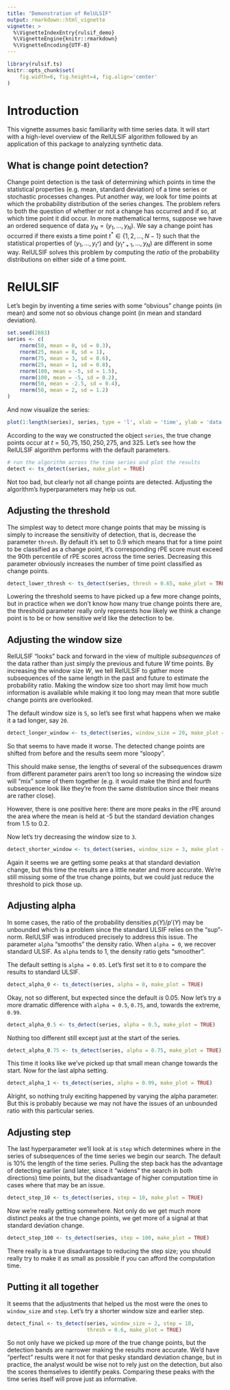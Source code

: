 ```yaml
---
title: "Demonstration of RelULSIF"
output: rmarkdown::html_vignette
vignette: >
  %\VignetteIndexEntry{rulsif_demo}
  %\VignetteEngine{knitr::rmarkdown}
  %\VignetteEncoding{UTF-8}
---
```


```r
library(rulsif.ts)
knitr::opts_chunk$set(
    fig.width=6, fig.height=4, fig.align='center'
)
```

# Introduction

This vignette assumes basic familiarity with time series data. It will start 
with a high-level overview of the RelULSIF algorithm 
followed by an application of this package to analyzing synthetic data.

## What is change point detection?
Change point detection is the task of determining which points in time the 
statistical properties (e.g. mean, standard deviation) of a time series or
stochastic processes changes. Put another way, we look for time points at which
the probability distribution of the series changes. The problem refers to both
the question of whether or not a change has occurred and if so, at which time point
it did occur. In more mathematical terms, suppose we have an ordered sequence of data 
$y_{N} = (y_1, \ldots, y_N)$. We say a change point has occurred if there exists a
time point $t^* \in \{1, 2, \ldots, N - 1\}$ such that the statistical properties
of $(y_1, \ldots, y_{t^*})$ and $(y_{t^*+1}, \ldots, y_N)$ are different in some way.
RelULSIF solves this problem by computing the *ratio* of the 
probability distributions on either side of a time point.

# RelULSIF

Let's begin by inventing a time series with some "obvious" change points (in mean)
and some not so obvious change point (in mean and standard deviation).

```r
set.seed(2883)
series <- c(
    rnorm(50, mean = 0, sd = 0.3),
    rnorm(25, mean = 8, sd = 1),
    rnorm(75, mean = 3, sd = 0.6),
    rnorm(25, mean = 1, sd = 0.8),
    rnorm(100, mean = -5, sd = 1.5),
    rnorm(100, mean = -5, sd = 0.2),
    rnorm(50, mean = -2.5, sd = 0.4),
    rnorm(50, mean = 2, sd = 1.2)
)
```

And now visualize the series:

```r
plot(1:length(series), series, type = 'l', xlab = 'time', ylab = 'data')
```

According to the way we constructed the object `series`, the true change points
occur at $t = 50, 75, 150, 250, 275,$ and $325$. Let's see how the RelULSIF 
algorithm performs with the default parameters.

```r
# run the algorithm across the time series and plot the results
detect <- ts_detect(series, make_plot = TRUE)
```

Not too bad, but clearly not all change points are detected. Adjusting the algorithm's 
hyperparameters may help us out. 


## Adjusting the threshold
The simplest way to detect more change points that may be missing is simply
to increase the sensitivity of detection, that is, decrease the parameter
`thresh`. By default it's set to 0.9 which means that for a time point to
be classified as a change point, it's corresponding rPE score must exceed the 
90th percentile of rPE scores across the time series. Decreasing this
parameter obviously increases the number of time point classified as 
change points.

```r
detect_lower_thresh <- ts_detect(series, thresh = 0.65, make_plot = TRUE)
```

Lowering the threshold seems to have picked up a few more change points,
but in practice when we don't know how many true change points there are, the
threshold parameter really only represents how likely we think a change point
is to be or how sensitive we'd like the detection to be. 

## Adjusting the window size
RelULSIF "looks" back and forward in the view of multiple *subsequences*
of the data rather than just simply the previous and future $W$ time points. By
increasing the window size $W$, we tell RelULSIF to gather more subsequences of
the same length in the past and future to estimate the probability ratio. Making
the window size too short may limit how much information is available while
making it too long may mean that more subtle change points are overlooked.

The default window size is `5`, so let's see first what happens when we make it a tad
longer, say `20`.

```r
detect_longer_window <- ts_detect(series, window_size = 20, make_plot = TRUE)
```

So that seems to have made it worse. The detected change points are shifted
from before and the results seem more "sloopy".

This should make sense, the lengths
of several of the subsequences drawm from different parameter pairs aren't too long
so increasing the window size will "mix" some of them together (e.g. it would
make the third and fourth subsequence look like they're from the same distribution
since their means are rather close).

However, there is one positive here: there are more peaks in the rPE around the 
area where the mean is held at -5 but the standard  deviation changes from 1.5 to 0.2. 

Now let's try decreasing the window size to `3`.

```r
detect_shorter_window <- ts_detect(series, window_size = 3, make_plot = TRUE)
```

Again it seems we are getting some peaks at that standard deviation change, but
this time the results are a little neater and more accurate. We're still
missing some of the true change points, but we could just reduce the threshold
to pick those up.

## Adjusting alpha
In some cases, the ratio of the probability densities $p(Y) / p'(Y)$ may
be unbounded which is a problem since the standard ULSIF relies on the "sup"-norm.
RelULSIF was introduced precisely to address this issue. The parameter `alpha` "smooths"
the density ratio. When `alpha = 0`,  we recover standard ULSIF. As `alpha` tends to 1,
the density ratio gets "smoother".

The default setting is `alpha = 0.05`. Let's first set it to `0` to compare the
results to standard ULSIF.

```r
detect_alpha_0 <- ts_detect(series, alpha = 0, make_plot = TRUE)
```

Okay, not so different, but expected since the default *is* 0.05. Now let's try
a more dramatic difference with `alpha = 0.5`, `0.75`, and, towards the extreme, `0.99`.

```r
detect_alpha_0.5 <- ts_detect(series, alpha = 0.5, make_plot = TRUE)
```

Nothing too different still except just at the start of the series.

```r
detect_alpha_0.75 <- ts_detect(series, alpha = 0.75, make_plot = TRUE)
```

This time it looks like we've picked up that small mean change towards the start.
Now for the last alpha setting.

```r
detect_alpha_1 <- ts_detect(series, alpha = 0.99, make_plot = TRUE)
```

Alright, so nothing truly exciting happened by varying the alpha parameter. But this
is probably because we may not have the issues of an unbounded ratio with this
particular series.

## Adjusting step
The last hyperparameter we'll look at is `step` which determines where in the series
of subsequences of the time series we begin our search. The default is 10% the 
length of the time series. Pulling the step back has the advantage
of detecting earlier (and later, since it "widens" the search in both directions) time points,
but the disadvantage of higher computation time in cases where that may be an issue.

```r
detect_step_10 <- ts_detect(series, step = 10, make_plot = TRUE)
```

Now we're really getting somewhere. Not only do we get much more distinct peaks at the true
change points, we get more of a signal at that standard deviation change. 

```r
detect_step_100 <- ts_detect(series, step = 100, make_plot = TRUE)
```

There really is a true disadvantage to reducing the step size; you should really try to make
it as small as possible if you can afford the computation time.

## Putting it all together
It seems that the adjustments that helped us the most were the ones to `window_size`
and `step`. Let's try a shorter window size and earlier step.

```r
detect_final <- ts_detect(series, window_size = 2, step = 10,
                          thresh = 0.6, make_plot = TRUE)
```

So not only have we picked up more of the true change points, but the detection
bands are narrower making the results more accurate. We'd have "perfect" results
were it not for that pesky standard deviation change, but in practice, the analyst
would be wise not to rely just on the detection, but also the scores themselves
to identify peaks. Comparing these peaks with the time series itself will prove
just as informative. 

